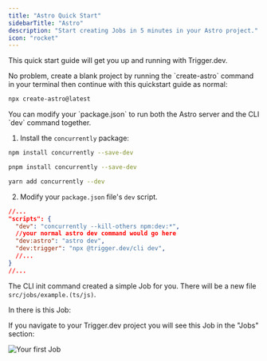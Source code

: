 ```yaml
---
title: "Astro Quick Start"
sidebarTitle: "Astro"
description: "Start creating Jobs in 5 minutes in your Astro project."
icon: "rocket"
---
```


<Snippet file="v3-redirect-warning.mdx" />

This quick start guide will get you up and running with Trigger.dev.

<Accordion title="Need to create a new Astro project to add Trigger.dev to?">
No problem, create a blank project by running the `create-astro` command in your terminal then continue with this quickstart guide as normal:

```bash
npx create-astro@latest
```

</Accordion>

<Steps titleSize="h3">
<Snippet file="quickstart-setup-steps.mdx" />

<Step title="Run the CLI `dev` command">

<Snippet file="quickstart-cli-dev.mdx" />

<AccordionGroup>
<Accordion title="Advanced: Run your Astro server together with the CLI">
You can modify your `package.json` to run both the Astro server and the CLI `dev` command together.

1. Install the `concurrently` package:

  <CodeGroup>

```bash npm
npm install concurrently --save-dev
```

```bash pnpm
pnpm install concurrently --save-dev
```

```bash yarn
yarn add concurrently --dev
```

</CodeGroup>

2. Modify your `package.json` file's `dev` script.

```json package.json
//...
"scripts": {
  "dev": "concurrently --kill-others npm:dev:*",
  //your normal astro dev command would go here
  "dev:astro": "astro dev",
  "dev:trigger": "npx @trigger.dev/cli dev",
  //...
}
//...
```

</Accordion>
</AccordionGroup>

</Step>

<Step title="Your first job">

The CLI init command created a simple Job for you. There will be a new file `src/jobs/example.(ts/js)`.

In there is this Job:

<Snippet file="quickstart-example-job.mdx" />

If you navigate to your Trigger.dev project you will see this Job in the "Jobs" section:

![Your first Job](/images/first-job.png)

</Step>

<Snippet file="quickstart-running-your-job.mdx" />

</Steps>

<Snippet file="quickstart-whats-next.mdx" />
